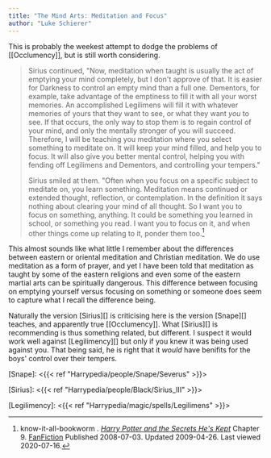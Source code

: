 ```yaml
---
title: "The Mind Arts: Meditation and Focus"
author: "Luke Schierer"
---
```


This is probably the weekest attempt to dodge the problems of [[Occlumency]],
but is still worth considering.

> Sirius continued, "Now, meditation when taught is usually the act of
> emptying your mind completely, but I don't approve of that. It is easier for
> Darkness to control an empty mind than a full one. Dementors, for example,
> take advantage of the emptiness to fill it with all your worst memories. An
> accomplished Legilimens will fill it with whatever memories of yours that they
> want to see, or what they want *you* to see. If that occurs, the only
> way to stop them is to regain control of your mind, and only the mentally
> stronger of you will succeed. Therefore, I will be teaching you meditation
> where you select something to meditate on. It will keep your mind filled, and
> help you to focus. It will also give you better mental control, helping you
> with fending off Legilimens and Dementors, and controlling your
> tempers."
> 
> Sirius smiled at them. "Often when you focus on a specific
> subject to meditate on, you learn something. Meditation means continued or
> extended thought, reflection, or contemplation. In the definition it says
> nothing about clearing your mind of all thought. So I want you to focus on
> something, anything. It could be something you learned in school, or something
> you read. I want you to focus on it, and when other things come up relating to
> it, ponder them too.[^20200716-4]

This almost sounds like what little I remember about the differences between
eastern or oriental meditation and Christian meditation.  We do use meditation
as a form of prayer, and yet I have been told that meditation as taught by some
of the eastern religions and even some of the eastern martial arts can be
spiritually dangerous.  This difference between focusing on emptying yourself
versus focusing on something or someone does seem to capture what I recall the
difference being.

Naturally the version [Sirius][] is criticising here is the version [Snape][]
teaches, and apparently true [[Occlumency]].  What [Sirius][] is recommending is
thus something related, but different. I suspect it would work well against
[Legilimency][] but only if you knew it was being used against you.  That
being said, he is right that it _would_ have benifits for the boys' control over
their tempers. 

[Snape]: <{{< ref "Harrypedia/people/Snape/Severus" >}}>

[Sirius]: <{{< ref "Harrypedia/people/Black/Sirius_III" >}}>

[Legilimency]: <{{< ref "Harrypedia/magic/spells/Legilimens" >}}>

[^20200716-4]: know-it-all-bookworm . _[Harry Potter and the Secrets He's
    Kept](https://www.fanfiction.net/s/4367211)_ Chapter 9.
    [FanFiction](https://www.fanfiction.net) Published 2008-07-03. Updated
    2009-04-26.  Last viewed 2020-07-16. 
